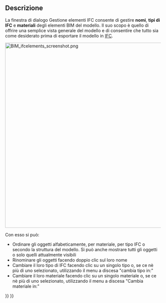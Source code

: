 <languages/>

{{Docnav
|[[BIM_Windows|Windows]]
|[[BIM_IfcQuantities|IfcQuantities]]
|[[BIM_Workbench|BIM]]
|IconL=BIM_Windows.svg
|IconR=BIM_IfcQuantities.svg
|IconC=Workbench_BIM.svg
}}

<div class="mw-translate-fuzzy">
{{GuiCommandAddon/it
|Name=BIM IfcElements
|Name/it= Gestione elementi IFC
|Workbenches=[[Image:IFC.svg|16px]] [[BIM Workbench/it|BIM]]
|Addon=BIM
|MenuLocation=Gestione → Elementi IFC
|SeeAlso=[[BIM IfcProperties/it|Gestione delle proprietà IFC]],[[BIM IfcQuantities/it|Gestione delle quantità IFC]]
}}
</div>

<span id="Description"></span>
==Descrizione==

<div class="mw-translate-fuzzy">
La finestra di dialogo Gestione elementi IFC consente di gestire '''nomi''', '''tipi di IFC''' e '''materiali''' degli elementi BIM del modello. Il suo scopo è quello di offrire una semplice vista generale del modello e di consentire che tutto sia come desiderato prima di esportare il modello in [[Arch IFC/it|IFC]].
</div>

[[Image:BIM_ifcelements_screenshot.png|600px]]
{{Caption|IFC Elements Manager}}

Con esso si può:

* Ordinare gli oggetti alfabeticamente, per materiale, per tipo IFC o secondo la struttura del modello. Si può anche mostrare tutti gli oggetti o solo quelli attualmente visibili
* Rinominare gli oggetti facendo doppio clic sul loro nome
* Cambiare il loro tipo di IFC facendo clic su un singolo tipo o, se ce nè più di uno selezionato, utilizzando il menu a discesa "cambia tipo in:"
* Cambiare il loro materiale facendo clic su un singolo materiale o, se ce nè più di uno selezionato, utilizzando il menu a discesa "Cambia materiale in:"


{{Docnav
|[[BIM_Windows|Windows]]
|[[BIM_IfcQuantities|IfcQuantities]]
|[[BIM_Workbench|BIM]]
|IconL=BIM_Windows.svg
|IconR=BIM_IfcQuantities.svg
|IconC=Workbench_BIM.svg
}}

{{BIM_Tools_navi{{#translation:}}}}
{{Userdocnavi{{#translation:}}}}